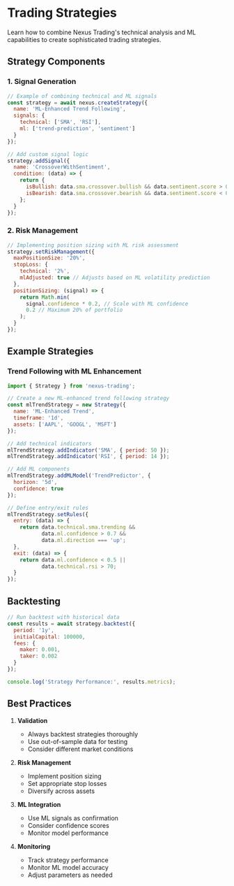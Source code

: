 # Trading Strategies

Learn how to combine Nexus Trading's technical analysis and ML capabilities to create sophisticated trading strategies.

## Strategy Components

### 1. Signal Generation

```javascript
// Example of combining technical and ML signals
const strategy = await nexus.createStrategy({
  name: 'ML-Enhanced Trend Following',
  signals: {
    technical: ['SMA', 'RSI'],
    ml: ['trend-prediction', 'sentiment']
  }
});

// Add custom signal logic
strategy.addSignal({
  name: 'CrossoverWithSentiment',
  condition: (data) => {
    return {
      isBullish: data.sma.crossover.bullish && data.sentiment.score > 0.6,
      isBearish: data.sma.crossover.bearish && data.sentiment.score < 0.4
    };
  }
});
```

### 2. Risk Management

```javascript
// Implementing position sizing with ML risk assessment
strategy.setRiskManagement({
  maxPositionSize: '20%',
  stopLoss: {
    technical: '2%',
    mlAdjusted: true // Adjusts based on ML volatility prediction
  },
  positionSizing: (signal) => {
    return Math.min(
      signal.confidence * 0.2, // Scale with ML confidence
      0.2 // Maximum 20% of portfolio
    );
  }
});
```

## Example Strategies

### Trend Following with ML Enhancement

```javascript
import { Strategy } from 'nexus-trading';

// Create a new ML-enhanced trend following strategy
const mlTrendStrategy = new Strategy({
  name: 'ML-Enhanced Trend',
  timeframe: '1d',
  assets: ['AAPL', 'GOOGL', 'MSFT']
});

// Add technical indicators
mlTrendStrategy.addIndicator('SMA', { period: 50 });
mlTrendStrategy.addIndicator('RSI', { period: 14 });

// Add ML components
mlTrendStrategy.addMLModel('TrendPredictor', {
  horizon: '5d',
  confidence: true
});

// Define entry/exit rules
mlTrendStrategy.setRules({
  entry: (data) => {
    return data.technical.sma.trending &&
           data.ml.confidence > 0.7 &&
           data.ml.direction === 'up';
  },
  exit: (data) => {
    return data.ml.confidence < 0.5 ||
           data.technical.rsi > 70;
  }
});
```

## Backtesting

```javascript
// Run backtest with historical data
const results = await strategy.backtest({
  period: '1y',
  initialCapital: 100000,
  fees: {
    maker: 0.001,
    taker: 0.002
  }
});

console.log('Strategy Performance:', results.metrics);
```

## Best Practices

1. **Validation**
   - Always backtest strategies thoroughly
   - Use out-of-sample data for testing
   - Consider different market conditions

2. **Risk Management**
   - Implement position sizing
   - Set appropriate stop losses
   - Diversify across assets

3. **ML Integration**
   - Use ML signals as confirmation
   - Consider confidence scores
   - Monitor model performance

4. **Monitoring**
   - Track strategy performance
   - Monitor ML model accuracy
   - Adjust parameters as needed
